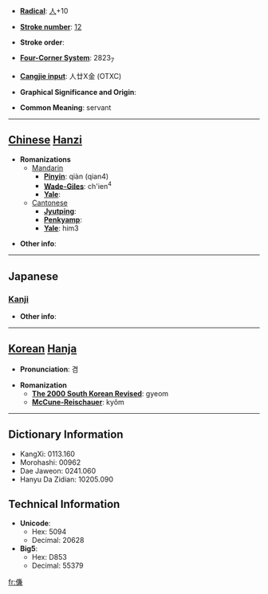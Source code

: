 * '''[[Wiktionary:Chinese radical index| Radical]]''': [[Wiktionary:Chinese radical index 人|人]]+10

* '''[[Wiktionary:Chinese total strokes index|Stroke number]]''': [[Wiktionary:Chinese total strokes index 12|12]]

* '''Stroke order''': 

* '''[[Wiktionary:Chinese four corner index|Four-Corner System]]''': 2823<sub>7</sub>

* '''[[Wiktionary:Chinese Cangjie index|Cangjie input]]''': 人廿X金 (OTXC)

* '''Graphical Significance and Origin''': 

* '''Common Meaning''': servant

----

== [[Chinese]] [[Hanzi]] ==

* '''Romanizations'''
** [[Mandarin]]
*** '''[[Pinyin]]''': qiàn (qian4)
*** '''[[Wade-Giles]]''': ch'ien<sup>4</sup>
*** '''[[Yale]]''': 
**[[Cantonese]]
***'''[[Jyutping]]''':
***'''[[Penkyamp]]''': 
***'''[[Yale]]''': him3

* '''Other info''': 

----

==Japanese==
===[[Kanji]]===
{{kanji|on readings=[[けん]] (ken)
|kun readings=[[したがう]] (shitagau), [[はべる]] (haberu), [[つかえる]] (tsukaeru)
}}

* '''Other info''':  

----

== [[Korean]] [[Hanja]] ==

* '''Pronunciation''': 겸

* '''Romanization'''
** '''[[The 2000 South Korean Revised Romanization|The 2000 South Korean Revised]]''': gyeom
** '''[[McCune-Reischauer]]''': kyŏm

----

== Dictionary Information ==

* KangXi: 0113.160
* Morohashi: 00962
* Dae Jaweon: 0241.060
* Hanyu Da Zidian: 10205.090

== Technical Information ==

* '''Unicode''':
** Hex: 5094
** Decimal: 20628
* '''Big5''':
** Hex: D853
** Decimal: 55379

[[fr:傔]]